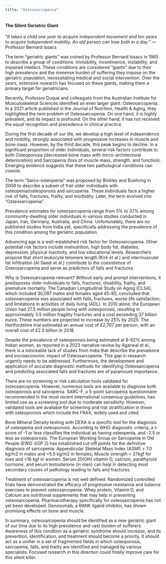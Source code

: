 ```yaml
---
title: "Osteosarcopenia"
---
```


#### The Silent Geriatric Giant

"*It takes a child one year to acquire independent movement and ten years to acquire independent mobility. An old person can lose both in a day.*" --- Professor Bernard Issacs

The term "geriatric giants" was coined by Professor Bernard Issacs in 1965 to describe a group of conditions: immobility, incontinence, instability, and impaired intellect. These conditions are considered "giants" due to their high prevalence and the immense burden of suffering they impose on the geriatric population, necessitating medical and social intervention. Over the years, extensive research has focused on these giants, making them a primary target for geriatricians.

Recently, Professor Duque and colleagues from the Australian Institute for Musculoskeletal Sciences identified an even larger giant: Osteosarcopenia. In a 2021 article published in the Journal of Nutrition, Health & Aging, they highlighted the twin problem of Osteosarcopenia. On one hand, it is highly prevalent, and its impact is profound. On the other hand, it has not received the equal recognition and precedence in clinical practice.

During the first decade of our life, we develop a high level of independence and mobility, strongly associated with progressive increases in muscle and bone mass. However, by the third decade, this peak begins to decline. In a significant proportion of older individuals, several risk factors contribute to both Osteoporosis (decreased bone mass with micro-architectural deterioration) and Sarcopenia (loss of muscle mass, strength, and function). Emerging evidence suggests that these two pathological conditions can coexist.

The term "Sarco-osteopenia" was proposed by Binkley and Buehring in 2009 to describe a subset of frail older individuals with osteopenia/osteoporosis and sarcopenia. These individuals face a higher risk of falls, fractures, frailty, and morbidity. Later, the term evolved into "Osteosarcopenia".

Prevalence estimates for osteosarcopenia range from 5% to 37% among community-dwelling older individuals in various studies conducted in Japan, Iran, Germany, Australia, and China. Unfortunately, there are no published studies from India yet, specifically addressing the prevalence of this condition among the geriatric population.

Advancing age is a well-established risk factor for Osteosarcopenia. Other potential risk factors include malnutrition, high body fat, diabetes, depression, physical inactivity, and low educational levels. Researchers propose that short leukocyte telomere length (Kirk et al.) and intermuscular fat infiltration (Al Saedi et al.) contribute to the coexistence of Osteosarcopenia and serve as predictors of falls and fractures.

Why is Osteosarcopenia relevant? Without early and prompt interventions, it predisposes older individuals to falls, fractures, disability, frailty, and premature mortality. The Canadian Longitudinal Study on Aging (CLSA), which included 30,097 males and females aged 45-85, concluded that osteosarcopenia was associated with falls, fractures, worse life satisfaction, and limitations in activities of daily living (ADL). In 2010 alone, the European Union had 27.5 million people living with osteoporosis, resulting in approximately 3.5 million fragility fractures and a cost exceeding 37 billion euros. These numbers are projected to increase by 25% by 2025. The Hertfordshire trial estimated an annual cost of £2,707 per person, with an overall cost of £2.5 billion in 2018.

Despite the prevalence of osteoporosis being estimated at 8-62% among Indian women, as reported in a 2023 narrative review by Agarwal et al., there is a noticeable lack of studies from India that describe the prevalence and socioeconomic impact of Osteosarcopenia. This gap in research urgently needs to be addressed. Furthermore, the development and application of accurate diagnostic methods for identifying Osteosarcopenia and predicting associated falls and fractures are of paramount importance.

There are no screening or risk calculation tools validated for osteosarcopenia. However, numerous tools are available to diagnose both osteoporosis and sarcopenia. SARC-F, a 5-point sarcopenia questionnaire recommended in the most recent international consensus guidelines, has limited use as a screening tool due to moderate sensitivity. However, validated tools are available for screening and risk stratification in those with osteoporosis which include the FRAX, widely used and cited.

Bone Mineral Density testing with DEXA is a specific tool for the diagnosis of osteopenia and osteoporosis. According to WHO diagnostic criteria, a t-score of -1 or less classifies the individual as having osteopenia, and -2.5 or less as osteoporosis. The European Working Group on Sarcopenia in Old People (EWG-SOP 2) has established cut-off points for the definitive diagnosis of sarcopenia: Appendicular Skeletal Mass Index (ASMI) \< 7.0 kg/m2 in males and \<5.5 kg/m2 in females; Muscle strength \< 27kgf for men and \<16 kgf in women. Serum 25(OH) vitamin D, calcium, parathyroid hormone, and serum testosterone (in men) can help in detecting most secondary causes of pathology leading to falls and fractures.

Treatment of osteosarcopenia is not well defined. Randomized controlled trials have demonstrated the efficacy of progressive resistance and balance exercises to prevent osteosarcopenia. Whey protein, Vitamin D, and Calcium are nutritional supplements that may help in preventing osteosarcopenia. Pharmacotherapy specifically for osteosarcopenia has not yet been developed. Denosumab, a RANK ligand inhibitor, has shown promising effects on bone and muscle.

In summary, osteosarcopenia should be identified as a new geriatric giant of our time due to its high prevalence and vast burden of sufferers. Awareness of this condition as a geriatric syndrome should increase, and its prevention, identification, and treatment should become a priority. It should act as a unifier in a set of fragmented fields in which osteoporosis, sarcopenia, falls, and frailty are identified and managed by various specialists. Focused research in this direction could finally improve care for this silent killer.  
